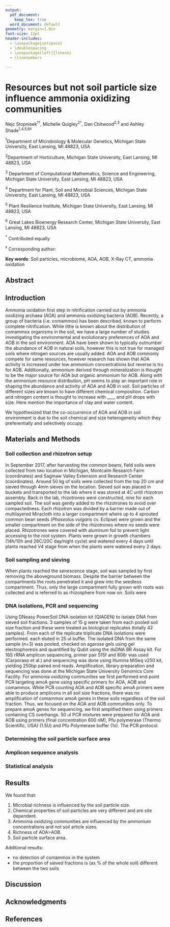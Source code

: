```yaml
---
output:
  pdf_document:
    keep_tex: true
  word_document: default
geometry: margin=1.0in
font-size: 12pt
header-includes:
  - \usepackage{setspace}
  - \doublespacing
  - \usepackage[left]{lineno}
  - \linenumbers

---
```


# Resources but not soil particle size influence ammonia oxidizing communities

\vspace{10mm}

Nejc Stopnisek${^\text{1}}$${^\dagger}$, Michelle Quigley${^\text{2}}$${^\dagger}$, Dan Chitwood${^\text{2,3}}$ and Ashley Shade${^\text{1,4,5,6}}$${^\ddagger}$

\vspace{20mm}
${^\text{1}}$Department of Microbiology & Molecular Genetics, Michigan State University, East Lansing, MI 48823, USA

${^\text{2}}$Department of Horticulture, Michigan State University, East Lansing, MI 48823, USA

${^\text{3}}$ Department of Computational Mathematics, Science and Engineering, Michigan State University, East Lansing, MI 48823, USA

${^\text{4}}$ Department for Plant, Soil and Microbial Sciences, Michigan State University, East Lansing, MI 48823, USA

${^\text{5}}$ Plant Resilience Institute, Michigan State University, East Lansing, MI 48823, USA

${^\text{6}}$ Great Lakes Bioenergy Research Center, Michigan State University, East Lansing, MI 48823, USA


${^\dagger}$ Contributed equally

${^\ddagger}$ Corresponding author: \href{mailto:shadeash@msu.edu}{shadeash@msu.edu}

\vspace{40mm}

**Key words**: Soil particles, microbiome, AOA, AOB, X-Ray CT, ammonia oxidation

\newpage

## Abstract

\newpage

## Introduction

Ammonia oxidation first step in nitrification carried out by ammonia oxidizing archaea (AOA) and ammonia oxidizing bacteria (AOB). Recently, a group of bacteria (i.e. comammox) has been described, known to perform complete nitrification. While little is known about the distribution of comammox organisms in the soil, we have a large number of studies investigating the environmental and evolutionary preferences of AOA and AOB in the soil environment. AOA have been shown to typically outnumber the abundance of AOB in natural soils, however this is not true for managed soils where nitrogen sources are usually added. AOA and AOB commonly compete for same resources, however research has shown that AOA activity is increased under low ammonium concentrations but reverse is tru for AOB. Additionally, ammonium derived through mineralization is thought to be the major source for AOA but organic ammonium for AOB. Along with the ammonium resource distribution, pH seems to play an important role in shaping the abundance and activity of AOA and AOB in soil.
Soil particles of different sizes are known to have different chemical composition. Carbon and nitrogen content is thought to increase with ____ and pH drops with size. Here mention the importance of clay and water content.  


We hypothesized that the co-occurrence of AOA and AOB in soil environment is due to the soil chemical and size heterogeneity which they preferentially and selectively occupy.

\newpage

## Materials and Methods

### Soil collection and rhizotron setup
In September 2017, after harvesting the common beans, field soils were collected from two location in Michigan, Montcalm Research Farm (coordinates) and Saginaw Valley Extension and Research Center (coordinates). Around 50 kg of soils were collected from the top 20 cm and sieved through 4mm sieves on the location. Sieved soil was placed in buckets and transported to the lab where it was stored at 4C until rhizotron assembly.
Back in the lab, rhizotrones were constructed, nine for each sampled soil. The soil was gently added to the rhizotrones to avoid over compactedness. Each rhizotron was divided by a barrier made out of multilayered Miracloth into a larger compartment where up to 4 sprouted common bean seeds (_Phaseolus vulgaris_ cv. Eclipse) were grown and the smaller compartment on the side of the rhizotrones where no seeds were placed. Rhizotrones were covered with aluminum foil to prevent light accessing to the root system. Plants were grown in growth chambers (14h/10h and 26C/20C day/night cycle) and watered every 4 days until plants reached V4 stage from when the plants were watered every 2 days.      

###  Soil sampling and sieving
When plants reached the senescence stage, soil was sampled by first removing the aboveground biomass. Despite the barrier between the compartments the roots penetrated it and grew into the seedless compartment. Thus, only the large compartment fully grown with roots was collected and is referred to as rhizosphere from now on.
Soils were   


### DNA isolations, PCR and sequencing
Using DNeasy PowerSoil DNA isolation kit (QIAGEN) to isolate DNA from sieved soil fractions. 3 samples of 15 g were taken from each pooled soil size fraction and these were treated as biological replicates (totally 42 samples). From each of the replicate triplicate DNA isolations were performed. each eluted in 25 ul buffer. The isolated DNA from the same sample (n=3) was pooled, checked on agarose gels using gel electrophoresis and quantified by Qubit using the  dsDNA BR Assay kit.
For 16S rRNA amplicon sequencing, primer pair 515f and 806r was used (Carporaso et al.) and sequencing was done using Illumina MiSeq v250 kit, yielding 250bp paired end reads. Amplification, library preparation and sequencing was done at the Michigan State University Genomics Core Facility.
For ammonia oxidizing communities we first performed end point PCR targeting amoA gene using specific primers for AOA, AOB and comammox. While PCR counting AOA and AOB specific amoA primers were able to produce amplicons in all soil size fractions, there was no amplification of comammox amoA genes in these soils regardless of the soil fraction. Thus, we focused on the AOA and AOB communities only. To prepare amoA genes for sequencing, we first amplified them using primers containing CS overhangs. 50 ul PCR mixtures were prepared for AOA and AOB using primers (final concentration 600 nM), Pfu polymerase (Thermo Scientific, USA) (1.5U) and Pfu Polymerase buffer (1x). The PCR protocol.


### Determining the soil particle surface area


### Amplicon sequence analysis


### Statistical analysis


\newpage

## Results

We found that:

1. Microbial richness is influenced by the soil particle size.  
2. Chemical properties of soil particles are very different and are site dependent.
3. Ammonia oxidizing communities are influenced by the ammonium concentrations and not soil article sizes.
4. Richness of AOA>AOB.
5. Soil particle surface area.

Additional results:

- no detection of comammox in the system
- the proportion of sieved fractions is (as % of the whole soil) different between the two soils

\newpage

## Discussion


\newpage

## Acknowledgments

## References

\newpage
